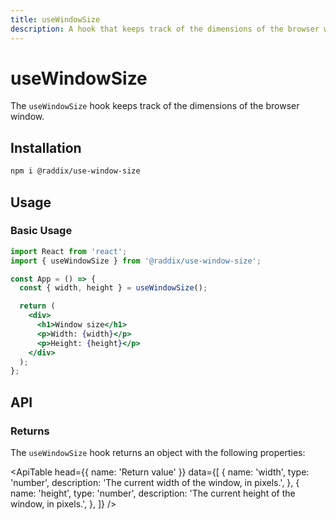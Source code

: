 ```yaml
---
title: useWindowSize
description: A hook that keeps track of the dimensions of the browser window.
---
```


# useWindowSize

The `useWindowSize` hook keeps track of the dimensions of the browser window.

## Installation

```sh
npm i @raddix/use-window-size
```

## Usage

### Basic Usage

```jsx
import React from 'react';
import { useWindowSize } from '@raddix/use-window-size';

const App = () => {
  const { width, height } = useWindowSize();

  return (
    <div>
      <h1>Window size</h1>
      <p>Width: {width}</p>
      <p>Height: {height}</p>
    </div>
  );
};
```

## API

### Returns

The `useWindowSize` hook returns an object with the following properties:

<ApiTable
  head={{
    name: 'Return value'
  }}
  data={[
    {
      name: 'width',
      type: 'number',
      description: 'The current width of the window, in pixels.',
    },
    {
      name: 'height',
      type: 'number',
      description: 'The current height of the window, in pixels.',
    },
  ]}
 />